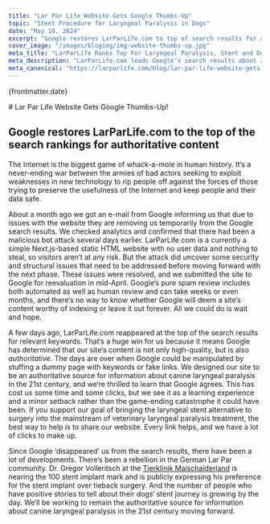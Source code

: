 ```yaml
---
title: "Lar Par Life Website Gets Google Thumbs-Up"
topic: "Stent Procedure for Laryngeal Paralysis in Dogs"
date: "May 10, 2024"
excerpt: "Google restores LarParLife.com to top of search results for authoritative content"
cover_image: "/images/blogimg/img-website-thumbs-up.jpg"
meta_title: "LarParLife Ranks Top For Laryngeal Paralysis, Stent and Dogs"
meta_description: "LarParLife.com leads Google's search results about alternative stent treatment for laryngeal paralysis in dogs" 
meta_canonical: "https://larparlife.com/blog/lar-par-life-website-gets-google-thumbs-up"
---
```


<div className='post-head'>
  <p className='post-date'>{frontmatter.date}</p>
  # Lar Par Life Website Gets Google Thumbs-Up!
</div>

<HeroImage src='/images/blogimg/img-google-thumbs-up.jpg'  alt="LarParLife Website Restored to Google"/>

## Google restores LarParLife.com to the top of the search rankings for authoritative content
The Internet is the biggest game of whack-a-mole in human history. It&lsquo;s a never-ending war between the armies of bad actors seeking to exploit weaknesses in new technology to rip people off against the forces of those trying to preserve the usefulness of the Internet and keep people and their data safe.

About a month ago we got an e-mail from Google informing us that due to issues with the website they are removing us temporarily from the Google search results. We checked analytics and confirmed that there had been a malicious bot attack several days earlier. LarParLife.com is a currently a simple Next.js-based static HTML website with no user data and nothing to steal, so visitors aren&lsquo;t at any risk. But the attack did uncover some security and structural issues that need to be addressed before moving forward with the next phase. These issues were resolved, and we submitted the site to Google for reevaluation in mid-April. Google&lsquo;s pure spam review includes both automated as well as human review and can take weeks or even months, and there&lsquo;s no way to know whether Google will deem a site&lsquo;s content worthy of indexing or leave it out forever. All we could do is wait and hope. 

A few days ago, LarParLife.com reappeared at the top of the search results for relevant keywords. That&lsquo;s a huge win for us because it means Google has determined that our site&lsquo;s content is not only high-quality, but is also *authoritative*. The days are over when Google could be manipulated by stuffing a dummy page with keywords or fake links. We designed our site to be an authoritative source for information about canine laryngeal paralysis in the 21st century, and we&lsquo;re thrilled to learn that Google agrees. This has cost us some time and some clicks, but we see it as a learning experience and a minor setback rather than the game-ending catastrophe it could have been. If you support our goal of bringing the laryngeal stent alternative to surgery into the mainstream of veterinary laryngeal paralysis treatment, the best way to help is to share our website. Every link helps, and we have a lot of clicks to make up.

<div className='blob' >

<ShareButtons />




</div>


Since Google &lsquo;disappeared&rsquo; us from the search results, there have been a lot of developments. There&lsquo;s been a rebellion in the German Lar Par community. Dr. Gregor Volleritsch at the <a href="https://tierklinik-maischeiderland.de/" className="link-dark" target="_blank" rel="noreferrer noopener">Tierklinik Maischaiderland</a> is nearing the 100 stent implant mark and is publicly expressing his preference for the stent implant over tieback surgery. And the number of people who have positive stories to tell about their dogs&lsquo; stent journey is growing by the day. We&lsquo;ll be working to remain the authoritative source for information about canine laryngeal paralysis in the 21st century moving forward.